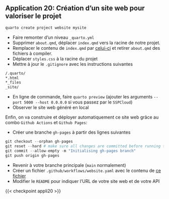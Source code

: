 ::: {.application}

## Application 20: Création d'un site web pour valoriser le projet

```.bash
quarto create project website mysite
```

- Faire remonter d'un niveau `_quarto.yml`
- Supprimer `about.qmd`, déplacer `index.qmd` vers la racine de notre projet.
- Remplacer le contenu de `index.qmd` par [celui-ci](https://raw.githubusercontent.com/ensae-reproductibilite/application/tree/appli19/index.qmd) et retirer `about.qmd` des fichiers à compiler.
- Déplacer `styles.css` à la racine du projet
- Mettre à jour le `.gitignore` avec les instructions suivantes

```.bash
/.quarto/
*.html
*_files
_site/
```

- En ligne de commande, faire `quarto preview` (ajouter les arguments `--port 5000 --host 0.0.0.0` si vous passez par le `SSPCloud`)
- Observer le site web généré en local

Enfin, on va construire et déployer automatiquement ce site web grâce au
combo `Github Actions` et `Github Pages`:

- Créer une branche `gh-pages` à partir des lignes suivantes

```python
git checkout --orphan gh-pages
git reset --hard # make sure all changes are committed before running this!
git commit --allow-empty -m "Initialising gh-pages branch"
git push origin gh-pages
```

- Revenir à votre branche principale (`main` normalement)
- Créer un fichier `.github/workflows/website.yaml` avec le contenu de [ce fichier](https://raw.githubusercontent.com/ensae-reproductibilite/application/tree/appli20/.github/workflows/publish.yaml)
- Modifier le `README` pour indiquer l'URL de votre site web et de votre API

:::


{{< checkpoint appli20 >}}

